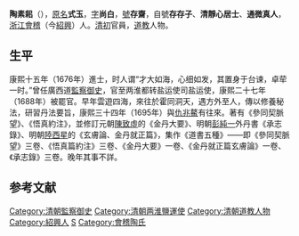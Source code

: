 '''陶素耜'''（{{bd|?||?||}}），[[原名|原名]]'''式玉'''，[[表字|字]]'''尚白'''，[[號|號]]'''存齋'''，自號'''存存子'''、'''清靜心居士'''、'''通微真人'''，[[浙江|浙江]][[會稽|會稽]]（今[[紹興|紹興]]）人。[[清初|清初]]官員，[[道教|道教]]人物。

==生平==
康熙十五年（1676年）進士，时人谓“才大如海，心细如发，其置身于台谏，卓荦一时。”曾任廣西道[[監察御史|監察御史]]，官至两淮都转盐运使司盐运使，康熙二十七年（1688年）被罷官。早年雲遊四海，來往於霍同洞天，遇方外至人，傳以修養秘法，研習丹法要旨，康熙三十四年（1695年）與[[仇兆鰲|仇兆鰲]]有往來。著有《參同契脈望》、《悟真約注》，並修訂元朝[[陳致虛|陳致虛]]的《金丹大要》、明朝[[彭純一|彭純一]]外丹書《承志錄》、明朝[[陸西星|陸西星]]的《玄膚論、金丹就正篇》，集作《道書五種》——即《參同契脈望》三卷、《悟真篇約注》三卷、《金丹大要》一卷、《金丹就正篇玄膚論》一卷、《承志錄》三卷。晚年其事不詳。

==参考文献==
{{reflist}}

{{康熙十五年丙辰科殿試金榜}}
{{DEFAULTSORT:Tao陶}}
[[Category:清朝監察御史|Category:清朝監察御史]]
[[Category:清朝两淮鹽運使|Category:清朝两淮鹽運使]]
[[Category:清朝道教人物|Category:清朝道教人物]]
[[Category:紹興人|Category:紹興人]]
[[Category:陶姓|S]]
[[Category:會稽陶氏|Category:會稽陶氏]]